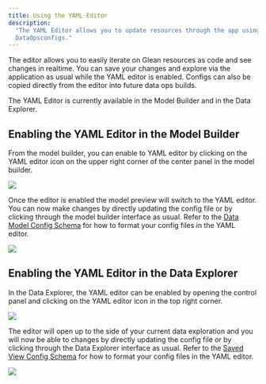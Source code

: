 ```yaml
---
title: Using the YAML Editor
description:
  "The YAML Editor allows you to update resources through the app using
  DataOpsconfigs."
---
```


The editor allows you to easily iterate on Glean resources as code and see
changes in realtime. You can save your changes and explore via the application
as usual while the YAML editor is enabled. Configs can also be copied directly
from the editor into future data ops builds.

The YAML Editor is currently available in the Model Builder and in the Data
Explorer.

## Enabling the YAML Editor in the Model Builder

From the model builder, you can enable to YAML editor by clicking on the YAML
editor icon on the upper right corner of the center panel in the model builder.

<img src="/imgs/select-code-editor-model-builder.png" />

Once the editor is enabled the model preview will switch to the YAML editor. You
can now make changes by directly updating the config file or by clicking through
the model builder interface as usual. Refer to the
[Data Model Config Schema](/data-ops/config-schema/Data-Model) for how to format
your config files in the YAML editor.

<img src="imgs/code-editor-model-builder.png" />

## Enabling the YAML Editor in the Data Explorer

In the Data Explorer, the YAML editor can be enabled by opening the control
panel and clicking on the YAML editor icon in the top right corner.

<img src="/imgs/code-editor-control-panel.png" />

The editor will open up to the side of your current data exploration and you
will now be able to changes by directly updating the config file or by clicking
through the Data Explorer interface as usual. Refer to the
[Saved View Config Schema](/data-ops/config-schema/Saved-View) for how to format
your config files in the YAML editor.

<img src="/imgs/code-editor-explore.png" />
